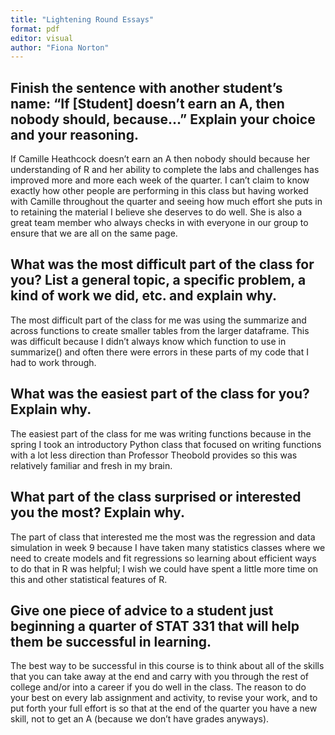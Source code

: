 ```yaml
---
title: "Lightening Round Essays"
format: pdf
editor: visual
author: "Fiona Norton"
---
```


## Finish the sentence with another student’s name: “If [Student] doesn’t earn an A, then nobody should, because…” Explain your choice and your reasoning.

If Camille Heathcock doesn't earn an A then nobody should because her understanding of R and her ability to complete the labs and challenges has improved more and more each week of the quarter. I can't claim to know exactly how other people are performing in this class but having worked with Camille throughout the quarter and seeing how much effort she puts in to retaining the material I believe she deserves to do well. She is also a great team member who always checks in with everyone in our group to ensure that we are all on the same page.

## What was the most difficult part of the class for you? List a general topic, a specific problem, a kind of work we did, etc. and explain why.

The most difficult part of the class for me was using the summarize and across functions to create smaller tables from the larger dataframe. This was difficult because I didn't always know which function to use in summarize() and often there were errors in these parts of my code that I had to work through.   

## What was the easiest part of the class for you? Explain why.

The easiest part of the class for me was writing functions because in the spring I took an introductory Python class that focused on writing functions with a lot less direction than Professor Theobold provides so this was relatively familiar and fresh in my brain. 

## What part of the class surprised or interested you the most? Explain why.

The part of class that interested me the most was the regression and data simulation in week 9 because I have taken many statistics classes where we need to create models and fit regressions so learning about efficient ways to do that in R was helpful; I wish we could have spent a little more time on this and other statistical features of R.

## Give one piece of advice to a student just beginning a quarter of STAT 331 that will help them be successful in learning.

The best way to be successful in this course is to think about all of the skills that you can take away at the end and carry with you through the rest of college and/or into a career if you do well in the class. The reason to do your best on every lab assignment and activity, to revise your work, and to put forth your full effort is so that at the end of the quarter you have a new skill, not to get an A (because we don't have grades anyways). 




